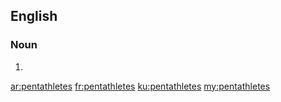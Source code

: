 ==English==

===Noun===
{{head|en|plural}}

# {{plural of|pentathlete|lang=en}}

[[ar:pentathletes]]
[[fr:pentathletes]]
[[ku:pentathletes]]
[[my:pentathletes]]